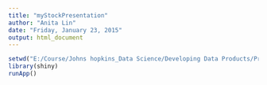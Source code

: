 ```yaml
---
title: "myStockPresentation"
author: "Anita Lin"
date: "Friday, January 23, 2015"
output: html_document
---
```


```r
setwd("E:/Course/Johns hopkins_Data Science/Developing Data Products/Project")
library(shiny)
runApp()
```